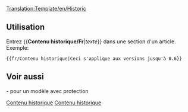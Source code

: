 <noinclude>[[Translation:Template/en/Historic]]</noinclude><includeonly>{{fr/Fenêtre de message| type  = contenu
| texte = <strong>Contenu historique</strong><br/>Cette page ou section a un contenu qui n'est plus pertinente à la version actuelle de OpenTTD. S'il vous plaît garder intact, car il montre documentation historique.<br/>
{{{1|}}}
}}</includeonly><noinclude>

==Utilisation==
Entrez <nowiki>{{</nowiki>'''Contenu historique/Fr'''|''texte''<nowiki>}}</nowiki> dans une section d'un article. Exemple:
<pre>{{fr/Contenu historique|Ceci s'applique aux versions jusqu'à 0.6}}</pre>
{{fr/Contenu historique|Ceci s'applique aux versions jusqu'à 0.6}}
==Voir aussi==
{{en/S|Historique/Fr}}- pour un modèle avec protection

[[Category:fr/Modèles|Contenu historique]][[Category:fr/Infobox|Contenu historique]]</noinclude>